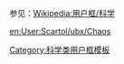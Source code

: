 {{Userbox
  |border-c = #000000
  |border-s = 1
  |id-c     = #FFFFFF
  |id-s     = 12
  |id-fc    = #000000
  |info-c   = #FFFFCE
  |info-s   = 10
  |info-fc  = black
  |id       = [[Image:Lorenz attractor yb.svg|46px]]
  |info     = 这个用户对'''[[混沌理论]]'''很着迷。
}}
<noinclude>
<p style="clear: both; padding-top: 2em">
参见：[[Wikipedia:用户框/科学]]
</p>
[[Category:科学类用户框模板]]
[[en:User:Scartol/ubx/Chaos]]
</noinclude>